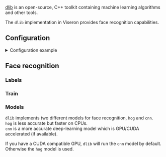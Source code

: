 

<ComponentHeader meta={ComponentMetadata} />

<a href="http://dlib.net/">dlib</a> is an open-source, C++ toolkit containing machine
learning algorithms and other tools.

The `dlib` implementation in Viseron provides face recognition capabilities.

## Configuration

<details>
  <summary>Configuration example</summary>

```yaml
dlib:
  face_recognition:
    model: cnn
    expire_after: 10
    cameras:
      camera_one:
        labels:
          - person
```

</details>

<ComponentConfiguration meta={ComponentMetadata} config={config} />

## Face recognition

<FaceRecognition />

### Labels

<FaceRecognitionLabels />

### Train

<FaceRecognitionTrain />

### Models

`dlib` implements two different models for face recognition, `hog` and `cnn`.<br />
`hog` is less accurate but faster on CPUs.<br />
`cnn` is a more accurate deep-learning model which is GPU/CUDA accelerated (if available).

If you have a CUDA compatible GPU, `dlib` will run the `cnn` model by default. Otherwise the `hog` model is used.

<ComponentTroubleshooting meta={ComponentMetadata} />
